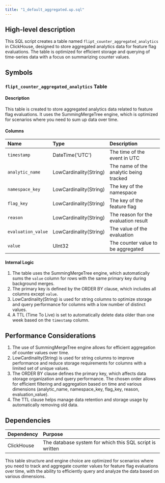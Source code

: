 ```yaml
---
title: "1_default_aggregated.up.sql"
---
```


## High-level description
This SQL script creates a table named `flipt_counter_aggregated_analytics` in ClickHouse, designed to store aggregated analytics data for feature flag evaluations. The table is optimized for efficient storage and querying of time-series data with a focus on summarizing counter values.

## Symbols

### `flipt_counter_aggregated_analytics` Table
#### Description
This table is created to store aggregated analytics data related to feature flag evaluations. It uses the SummingMergeTree engine, which is optimized for scenarios where you need to sum up data over time.

#### Columns
| Name | Type | Description |
|:-----|:-----|:------------|
| `timestamp` | DateTime('UTC') | The time of the event in UTC |
| `analytic_name` | LowCardinality(String) | The name of the analytic being tracked |
| `namespace_key` | LowCardinality(String) | The key of the namespace |
| `flag_key` | LowCardinality(String) | The key of the feature flag |
| `reason` | LowCardinality(String) | The reason for the evaluation result |
| `evaluation_value` | LowCardinality(String) | The value of the evaluation |
| `value` | UInt32 | The counter value to be aggregated |

#### Internal Logic
1. The table uses the SummingMergeTree engine, which automatically sums the `value` column for rows with the same primary key during background merges.
2. The primary key is defined by the ORDER BY clause, which includes all columns except `value`.
3. LowCardinality(String) is used for string columns to optimize storage and query performance for columns with a low number of distinct values.
4. A TTL (Time To Live) is set to automatically delete data older than one week based on the `timestamp` column.

## Performance Considerations
1. The use of SummingMergeTree engine allows for efficient aggregation of counter values over time.
2. LowCardinality(String) is used for string columns to improve performance and reduce storage requirements for columns with a limited set of unique values.
3. The ORDER BY clause defines the primary key, which affects data storage organization and query performance. The chosen order allows for efficient filtering and aggregation based on time and various dimensions (analytic_name, namespace_key, flag_key, reason, evaluation_value).
4. The TTL clause helps manage data retention and storage usage by automatically removing old data.

## Dependencies
| Dependency | Purpose |
|:-----------|:--------|
| ClickHouse | The database system for which this SQL script is written |

This table structure and engine choice are optimized for scenarios where you need to track and aggregate counter values for feature flag evaluations over time, with the ability to efficiently query and analyze the data based on various dimensions.